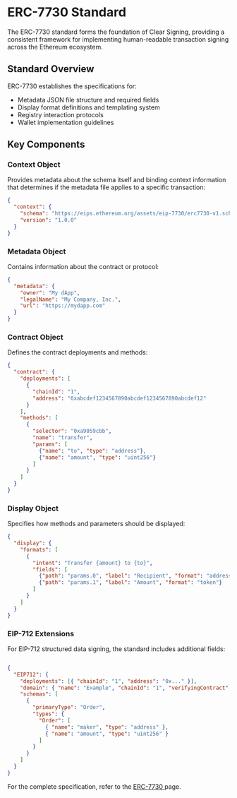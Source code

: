 # ERC-7730 Standard

The ERC-7730 standard forms the foundation of Clear Signing, providing a consistent framework for implementing human-readable transaction signing across the Ethereum ecosystem.

## Standard Overview

ERC-7730 establishes the specifications for:

- Metadata JSON file structure and required fields
- Display format definitions and templating system
- Registry interaction protocols
- Wallet implementation guidelines

## Key Components

### Context Object

Provides metadata about the schema itself and binding context information that determines if the metadata file applies to a specific transaction:

```json
{
  "context": {
    "schema": "https://eips.ethereum.org/assets/eip-7730/erc7730-v1.schema.json",
    "version": "1.0.0"
  }
}
```
### Metadata Object

Contains information about the contract or protocol:

```json
{
  "metadata": {
    "owner": "My dApp",
    "legalName": "My Company, Inc.",
    "url": "https://mydapp.com"
  }
}
```

### Contract Object

Defines the contract deployments and methods:

```json
{
  "contract": {
    "deployments": [
      {
        "chainId": "1",
        "address": "0xabcdef1234567890abcdef1234567890abcdef12"
      }
    ],
    "methods": [
      {
        "selector": "0xa9059cbb",
        "name": "transfer",
        "params": [
          {"name": "to", "type": "address"},
          {"name": "amount", "type": "uint256"}
        ]
      }
    ]
  }
}
```

### Display Object

Specifies how methods and parameters should be displayed:

```json
{
  "display": {
    "formats": [
      {
        "intent": "Transfer {amount} to {to}",
        "fields": [
          {"path": "params.0", "label": "Recipient", "format": "address"},
          {"path": "params.1", "label": "Amount", "format": "token"}
        ]
      }
    ]
  }
}
```

### EIP-712 Extensions

For EIP-712 structured data signing, the standard includes additional fields:

```json

{
  "EIP712": {
    "deployments": [{ "chainId": "1", "address": "0x..." }],
    "domain": { "name": "Example", "chainId": "1", "verifyingContract": "0x..." },
    "schemas": [
      {
        "primaryType": "Order",
        "types": {
          "Order": [
            { "name": "maker", "type": "address" },
            { "name": "amount", "type": "uint256" }
          ]
        }
      }
    ]
  }
}
````

For the complete specification, refer to the [ERC-7730 ](https://eips.ethereum.org/EIPS/eip-7730) page.

